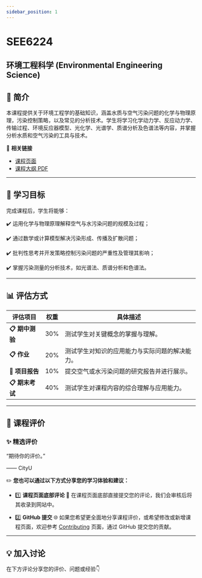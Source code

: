 ```yaml
---
sidebar_position: 1
---
```


# SEE6224
## 环境工程科学 (Environmental Engineering Science)

## **📘 简介**
本课程提供关于环境工程学的基础知识，涵盖水质与空气污染问题的化学与物理原理，污染控制策略，以及常见的分析技术。学生将学习化学动力学、反应动力学、传输过程、环境反应器模型、光化学、光谱学、质谱分析及色谱法等内容，并掌握分析水质和空气污染的工具与技术。

🔗 **相关链接**
- [课程页面](https://www.cityu.edu.hk/catalogue/pg/202425/course/SEE6224.htm)
- [课程大纲 PDF](https://www.cityu.edu.hk/catalogue/pg/202425/course/SEE6224.pdf)

---

## **🎯 学习目标**

完成课程后，学生将能够：

✔️ 运用化学与物理原理解释空气与水污染问题的规模及过程；

✔️ 通过数学或计算模型解决污染形成、传播及扩散问题；

✔️ 批判性思考并开发策略控制污染问题的严重性及管理其影响；

✔️ 掌握污染测量的分析技术，如光谱法、质谱分析和色谱法。

---

## **📊 评估方式**

| **评估项目**          | **权重** | **具体描述**                                                                                       |
|----------------------|---------|---------------------------------------------------------------------------------------------------|
| **📋 期中测验**       | 30%     | 测试学生对关键概念的掌握与理解。                                                                     |
| **📋 作业**          | 20%     | 测试学生对知识的应用能力与实际问题的解决能力。                                                         |
| **📂 项目报告**       | 10%     | 提交空气或水污染问题的研究报告并进行展示。                                                              |
| **📋 期末考试**       | 40%     | 测试学生对课程内容的综合理解与应用能力。                                                               |

---

## **💬 课程评价**

### ✨ **精选评价**
<div className={commentStyles.commentBox}>
    <p className={commentStyles.commentText}>
        “期待你的评价。”
    </p>
    <p className={commentStyles.commentAuthor}>—— CityU</p>
</div>

✏️ **您也可以通过以下方式分享您的学习体验和建议：**

- 1️⃣ **课程页面底部评论**
💬 在课程页面底部直接提交您的评论，我们会审核后将其收录到网站中。

- 2️⃣ **GitHub 提交**
🌐 如果您希望更全面地分享课程评价，或希望修改或新增课程页面，欢迎参考 [Contributing](https://penjc.github.io/cityU-navigator/contributing) 页面，通过 GitHub 提交您的贡献。

---

## **💡 加入讨论**

在下方评论分享您的评价、问题或经验👇
<Utterances />

